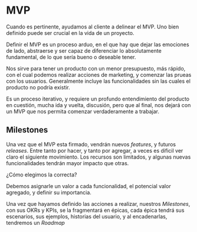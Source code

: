 # MVP

Cuando es pertinente, ayudamos al cliente a delinear el MVP. Uno bien definido puede ser crucial en la vida de un proyecto.

Definir el MVP es un proceso arduo, en el que hay que dejar las emociones de lado, abstraerse y ser capaz de diferenciar lo absolutamente fundamental, de lo que sería bueno o deseable tener.

Nos sirve para tener un producto con un menor presupuesto, más rápido, con el cual podemos realizar acciones de marketing, y comenzar las prueas con los usuarios. Generalmente incluye las funcionalidades sin las cuales el producto no podría existir.

Es un proceso iterativo, y requiere un profundo entendimiento del producto en cuestión, mucha ida y vuelta, discusión, pero que al final, nos dejará con un MVP que nos permita comenzar verdaderamente a trabajar.

## Milestones

Una vez que el MVP esta firmado, vendrán nuevos *features*, y futuros *releases*.
Entre tanto por hacer, y tanto por agregar, a veces es dificil ver claro el siguiente movimiento.
Los recursos son limitados, y algunas nuevas funcionalidades tendrán mayor impacto que otras. 

¿Cómo elegimos la correcta?

Debemos asignarle un valor a cada funcionalidad, el potencial valor agregado, y definir su importancia.

Una vez que hayamos definido las acciones a realizar, nuestros *Milestones*, con sus OKRs y KPIs, se la fragmentará en épicas,
cada épica tendrá sus escenarios, sus ejemplos, historias del usuario, y al encadenarlas, tendremos un *Roadmap*
